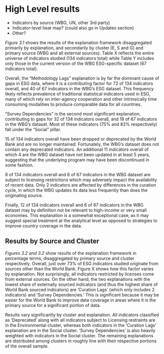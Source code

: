 # High Level results

* Indicators by source (WBG, UN, other 3rd party)
* Indicator-level heat map? (could also go in Updates section)
* Other?

*Figure 3.1* shows the results of the explanation framework disaggregated
primarily by explanation, and secondarily by cluster (E, S and G) and
primary source (WBG and all external sources).  Table X reflects the
entire universe of indicators studied (134 indicators total) while Table Y includes only those
in the current version of the WBG ESG-specific dataset (67 indicators total).

Overall, the "Methodology Lags" explanation is by far the dominant cause of gaps in ESG data,
where it is a contributing factor for 72 of 134 indicators overall, and 40 of 67 indicators in the
WBG's ESG dataset. This frequency likely reflects prevalence of traditional statistical indicators
used in ESG, many of which rely on inter-agency cooperation and other intrinsically time consuming
modalities to produce comparable data for all countries.

"Survey Dependencies" is the second most significant explanation, contributing to gaps for 32 of
134 indicators overall, and 18 of 67 indicators in the WBG's dataset. Most of these indicators
(75% and 83% respectively) fall under the "Social" pillar.

15 of 134 indicators overall have been dropped or deprecated by the World Bank and are no longer
maintained. Fortunately, the WBG's dataset does not contain any deprecated indicators. An
additional 11 indicators overall of which 4 are the WBG dataset have not been updated in
at least 5 years, suggesting that the underlying program may have been discontinued in some
fashion.

8 of 134 indicators overall and 6 of 67 indicators in the WBG dataset are subject to licensing
restrictions which may adversely impact the availability of recent data. Only 2 indicators are
affected by differences in the curation cycle, in which the WBG updates its data less frequently
than does the originating source.

Finally, 12 of 134 indicators overall and 6 of 67 indicators in the WBG dataset may by
definition not be relevant to high-income or very small economies. This explanation is a
somewhat exceptional case, as it may suggest special treatment at the analytical level
as opposed to strategies to improve country coverage in the data.

## Results by Source and Cluster ##

*Figures 3.2 and 3.2* show results of the explanation framework in percentage terms, disaggregated
by primary source and cluster respectively.
Overall, just over 73% of ESG indicators studied originate from sources other than the World Bank.
Figure X shows how this factor varies by explanation. Not surprisingly, all indicators restricted
by licenses come from external sources. On the other hand, the two explanations with the lowest
share of externally sourced indicators (and thus the highest share of World Bank sourced indicators)
are 'Curation Lags' (which only includes 2 indicators) and 'Survey Dependencies.' This is significant
because it may be easier for the World Bank to improve data coverage in areas where it is the primary
source for a significant portion of data.

Results vary significantly by cluster and explanation. All indicators classified as 'Deprecated' along
with all indicators subject to Licensing restraints are in the Environmental cluster, whereas both
indicators in the 'Curation Lags' explanation are in the Social cluster. 'Survey Dependencies' is also heavily
weighted with indicators in the Social cluster. The remaining explanations are distributed 
among clusters in roughly line with their respective portions of the overall sample.
